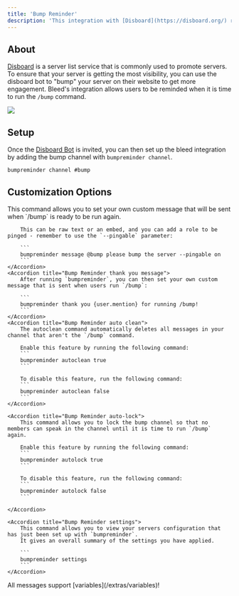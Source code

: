 ```yaml
---
title: 'Bump Reminder'
description: 'This integration with [Disboard](https://disboard.org/) reminds users to run the bump command.'
---
```

## About
[Disboard](https://disboard.org/) is a server list service that is commonly used to promote servers. To ensure that your server is getting the most visibility, you can use the disboard bot to "bump" your server on their website to get more engagement. Bleed's integration allows users to be reminded when it is time to run the `/bump` command.
<Frame caption="Example bump reminder usage">
  <img src="https://github.com/ju/docs/blob/main/static/bprm.png?raw=true" />
</Frame>

## Setup
Once the [Disboard Bot](https://discord.com/oauth2/authorize?client_id=302050872383242240&permissions=2147486737&scope=bot%20applications.commands) is invited, you can then set up the bleed integration by adding the bump channel with `bumpreminder channel`.

```
bumpreminder channel #bump
```

## Customization Options
<AccordionGroup>
    <Accordion title="Bump Reminder message">
        This command allows you to set your own custom message that will be sent when `/bump` is ready to be run again. 
        
        This can be raw text or an embed, and you can add a role to be pinged - remember to use the `--pingable` parameter: 

        ```
        bumpreminder message @bump please bump the server --pingable on
        ```
    </Accordion>
    <Accordion title="Bump Reminder thank you message">
        After running `bumpreminder`, you can then set your own custom message that is sent when users run `/bump`: 

        ```
        bumpreminder thank you {user.mention} for running /bump!
        ```
    </Accordion>
    <Accordion title="Bump Reminder auto clean">
        The autoclean command automatically deletes all messages in your channel that aren't the `/bump` command.

        Enable this feature by running the following command:
        ```
        bumpreminder autoclean true
        ```

        To disable this feature, run the following command:
        ```
        bumpreminder autoclean false
        ``` 
    </Accordion>
    
    <Accordion title="Bump Reminder auto-lock">
        This command allows you to lock the bump channel so that no members can speak in the channel until it is time to run `/bump` again.

        Enable this feature by running the following command:
        ```
        bumpreminder autolock true
        ```

        To disable this feature, run the following command:
        ```
        bumpreminder autolock false
        ```

    </Accordion>
    
    <Accordion title="Bump Reminder settings">
        This command allows you to view your servers configuration that has just been set up with `bumpreminder`. 
        It gives an overall summary of the settings you have applied.

        ```
        bumpreminder settings
        ```
    </Accordion>
</AccordionGroup>
<Info>
    All messages support [variables](/extras/variables)!
</Info>